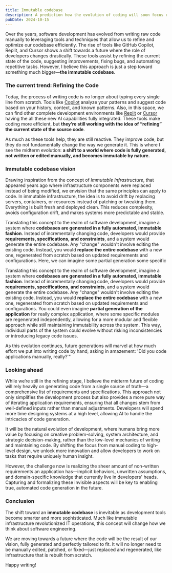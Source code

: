 ```yaml
---
title: Immutable codebase
description: A prediction how the evolution of coding will soon focus on generating entire codebases from clear requirements, enabling more efficient, automated development with a single source of truth.
pubDate: 2024-10-15
---
```


Over the years, software development has evolved from writing raw code manually to leveraging tools and techniques that allow us to refine and optimize our codebase efficiently. The rise of tools like GitHub Copilot, Replit, and Cursor shows a shift towards a future where the role of developers changes drastically. These tools assist by refining the current state of the code, suggesting improvements, fixing bugs, and automating repetitive tasks. However, I believe this approach is just a step toward something much bigger—**the immutable codebase**.

### The current trend: Refining the Code

Today, the process of writing code is no longer about typing every single line from scratch. Tools like [Copilot](https://copilot.microsoft.com/) analyze your patterns and suggest code based on your history, context, and known patterns. Also, in this space, we can find other complete development environments like [Replit](https://replit.com) or [Cursor](https://www.cursor.com/) having the all these new AI capabilities fully integrated. These tools make coding more efficient, but **they’re still working with the idea of “refining” the current state of the source code**.

As much as these tools help, they are still reactive. They improve code, but they do not fundamentally change the way we generate it. This is where I see the midterm evolution: **a shift to a world where code is fully generated, not written or edited manually, and becomes immutable by nature.**

### Immutable codebase vision

Drawing inspiration from the concept of *Immutable Infrastructure*, that appeared years ago where infrastructure components were replaced instead of being modified, we envision that the same principles can apply to code. In immutable infrastructure, the idea is to avoid drift by replacing servers, containers, or resources instead of patching or tweaking them. Everything is built fresh and deployed clean. This reduces complexity, avoids configuration drift, and makes systems more predictable and stable.

Translating this concept to the realm of software development, imagine a system where **codebases are generated in a fully automated, immutable fashion**. Instead of incrementally changing code, developers would provide **requirements, specifications, and constraints**, and a system would generate the entire codebase. Any "change" wouldn't involve editing the existing code. Instead, you would **replace the entire codebase** with a new one, regenerated from scratch based on updated requirements and configurations. Here, we can imagine some partial generation some specific 

Translating this concept to the realm of software development, imagine a system where **codebases are generated in a fully automated, immutable fashion**. Instead of incrementally changing code, developers would provide **requirements, specifications, and constraints**, and a system would generate the entire codebase. Any "change" wouldn't involve editing the existing code. Instead, you would **replace the entire codebase** with a new one, regenerated from scratch based on updated requirements and configurations. You could even imagine **partial generation of the application** for really complex application, where some specific modules are regenerated independently, allowing for a more modular and flexible approach while still maintaining immutability across the system. This way, individual parts of the system could evolve without risking inconsistencies or introducing legacy code issues. 

As this evolution continues, future generations will marvel at how much effort we put into writing code by hand, asking in amazement: 'Did you code applications manually, really?'"

### Looking ahead

While we’re still in the refining stage, I believe the midterm future of coding will rely heavily on generating code from a single source of truth—a comprehensive list of requirements and specifications. This approach not only simplifies the development process but also provides a more pure way of iterating application requirements, ensuring that all changes stem from well-defined inputs rather than manual adjustments. Developers will spend more time designing systems at a high level, allowing AI to handle the intricacies of code generation.









It will be the natural evolution of development, where humans bring more value by focusing on creative problem-solving, system architecture, and strategic decision-making, rather than the low-level mechanics of writing and maintaining code. By shifting the focus from manual coding to high-level design, we unlock more innovation and allow developers to work on tasks that require uniquely human insight.

However, the challenge now is realizing the sheer amount of non-written requirements an application has—implicit behaviors, unwritten assumptions, and domain-specific knowledge that currently live in developers' heads. Capturing and formalizing these invisible aspects will be key to enabling true, automated code generation in the future.

### Conclusion

The shift toward an **immutable codebase** is inevitable as development tools become smarter and more sophisticated. Much like immutable infrastructure revolutionized IT operations, this concept will change how we think about software engineering. 

We are moving towards a future where the code will be the result of our vision, fully generated and perfectly tailored to fit. It will no longer need to be manually edited, patched, or fixed—just replaced and regenerated, like infrastructure that is rebuilt from scratch.

Happy writing!